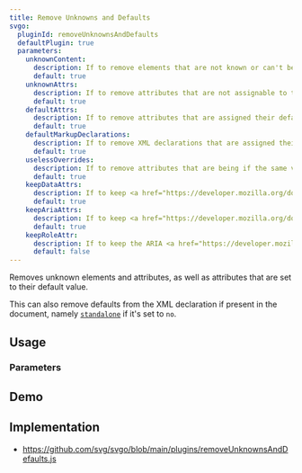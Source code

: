 ```yaml
---
title: Remove Unknowns and Defaults
svgo:
  pluginId: removeUnknownsAndDefaults
  defaultPlugin: true
  parameters:
    unknownContent:
      description: If to remove elements that are not known or can't be the child of the parent element according.
      default: true
    unknownAttrs:
      description: If to remove attributes that are not assignable to the respective element.
      default: true
    defaultAttrs:
      description: If to remove attributes that are assigned their default value anyway.
      default: true
    defaultMarkupDeclarations:
      description: If to remove XML declarations that are assigned their default value. XML declarations are the properties in the <code>&lt;?xml … ?&gt;</code> block at the top of the document.
      default: true
    uselessOverrides:
      description: If to remove attributes that are being if the same value is being inherited by it's parent element anyway.
      default: true
    keepDataAttrs:
      description: If to keep <a href="https://developer.mozilla.org/docs/Web/SVG/Attribute/data-*" target="_blank"><code>data-*</code></a> attributes.
      default: true
    keepAriaAttrs:
      description: If to keep <a href="https://developer.mozilla.org/docs/Web/Accessibility/ARIA" target="_blank">ARIA (Accessible Rich Internet Applications)</a> attributes, used for accessibility. This excludes <code>role</code>, which is managed with the <code>keepRoleAttr</code> parameter.
      default: true
    keepRoleAttr:
      description: If to keep the ARIA <a href="https://developer.mozilla.org/docs/Web/Accessibility/ARIA/Roles" target="_blank"><code>role</code></a> attribute.
      default: false
---
```


Removes unknown elements and attributes, as well as attributes that are set to their default value.

This can also remove defaults from the XML declaration if present in the document, namely [`standalone`](https://www.w3.org/TR/REC-xml/#sec-rmd) if it's set to `no`.

## Usage

<PluginUsage />

### Parameters

<PluginParams />

## Demo

<PluginDemo />

## Implementation

- https://github.com/svg/svgo/blob/main/plugins/removeUnknownsAndDefaults.js
